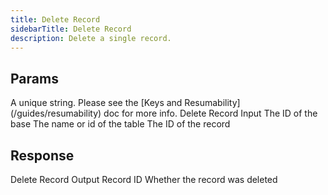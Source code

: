 ```yaml
---
title: Delete Record
sidebarTitle: Delete Record
description: Delete a single record.
---
```

    
## Params
    
<ParamField path="key" type="string" required={true}>
  A unique string. Please see the [Keys and Resumability](/guides/resumability)
  doc for more info.
</ParamField><ParamField path="params" type="object" required={true}>
   Delete Record Input
<Expandable title="properties"><ParamField path="baseId" type="string" required={true}>
   The ID of the base
</ParamField><ParamField path="tableIdOrName" type="string" required={true}>
   The name or id of the table
</ParamField><ParamField path="recordId" type="string" required={true}>
   The ID of the record
</ParamField></Expandable></ParamField>

## Response

<ResponseField path="response" type="object" required={true}>
   Delete Record Output
<Expandable title="properties"><ResponseField path="id" type="string" required={true}>
   Record ID
</ResponseField><ResponseField path="deleted" type="boolean" required={true}>
   Whether the record was deleted
</ResponseField></Expandable></ResponseField>
